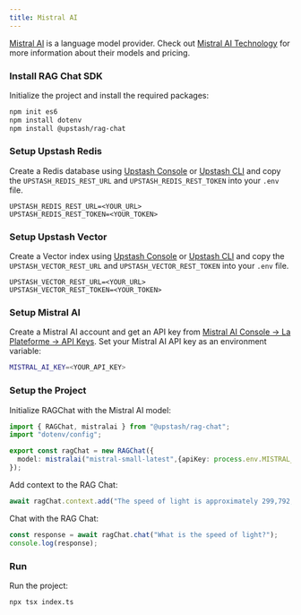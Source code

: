 ```yaml
---
title: Mistral AI
---
```


[Mistral AI](https://mistral.ai/) is a language model provider. Check out [Mistral AI Technology](https://mistral.ai/technology/) for more information about their models and pricing.

### Install RAG Chat SDK

Initialize the project and install the required packages:

```bash
npm init es6
npm install dotenv
npm install @upstash/rag-chat
```

### Setup Upstash Redis

Create a Redis database using [Upstash Console](https://console.upstash.com) or [Upstash CLI](https://github.com/upstash/cli) and copy the `UPSTASH_REDIS_REST_URL` and `UPSTASH_REDIS_REST_TOKEN` into your `.env` file.

```shell .env
UPSTASH_REDIS_REST_URL=<YOUR_URL>
UPSTASH_REDIS_REST_TOKEN=<YOUR_TOKEN>
```

### Setup Upstash Vector

Create a Vector index using [Upstash Console](https://console.upstash.com) or [Upstash CLI](https://github.com/upstash/cli) and copy the `UPSTASH_VECTOR_REST_URL` and `UPSTASH_VECTOR_REST_TOKEN` into your `.env` file.

```shell .env
UPSTASH_VECTOR_REST_URL=<YOUR_URL>
UPSTASH_VECTOR_REST_TOKEN=<YOUR_TOKEN>
```

### Setup Mistral AI

Create a Mistral AI account and get an API key from [Mistral AI Console -> La Plateforme -> API Keys](https://console.mistral.ai/api-keys/). Set your Mistral AI API key as an environment variable:

```bash .env
MISTRAL_AI_KEY=<YOUR_API_KEY>
```

### Setup the Project

Initialize RAGChat with the Mistral AI model:

```typescript index.ts
import { RAGChat, mistralai } from "@upstash/rag-chat";
import "dotenv/config";

export const ragChat = new RAGChat({
  model: mistralai("mistral-small-latest",{apiKey: process.env.MISTRAL_AI_KEY}),
});
```

Add context to the RAG Chat:

```typescript index.ts
await ragChat.context.add("The speed of light is approximately 299,792,458 meters per second.");
```

Chat with the RAG Chat:

```typescript index.ts
const response = await ragChat.chat("What is the speed of light?");
console.log(response);
```

### Run

Run the project:

```bash
npx tsx index.ts
```
